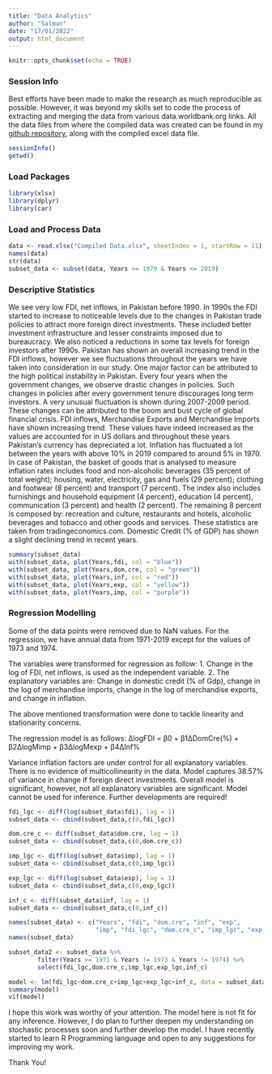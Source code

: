 ```yaml
---
title: "Data Analytics"
author: "Salman"
date: "17/01/2022"
output: html_document
---
```


```r
knitr::opts_chunk$set(echo = TRUE)
```

### Session Info

Best efforts have been made to make the research as much reproducible as possible. However, it was beyond my skills set to code the process of extracting and merging the data from various data.worldbank.org links. All the data files from where the compiled data was created can be found in my 
[github repository](https://github.com/virani1997/Data-Analytics-Project), along with the compiled excel data file. 

```r
sessionInfo()
getwd()
```

### Load Packages

```r
library(xlsx)
library(dplyr)
library(car)
```

### Load and Process Data

```r
data <- read.xlsx("Compiled Data.xlsx", sheetIndex = 1, startRow = 11)
names(data)
str(data)
subset_data <- subset(data, Years >= 1970 & Years <= 2019)
```

### Descriptive Statistics

We see very low FDI, net inflows, in Pakistan before 1990. In 1990s the FDI started to increase to noticeable levels due to the changes in Pakistan trade policies to attract more foreign direct investments. These included better investment infrastructure and lesser constraints imposed due to bureaucracy.  We also noticed a reductions in some tax levels for foreign investors after  1990s. Pakistan has shown an overall increasing trend in the FDI inflows, however we see fluctuations throughout the years we have taken into consideration in our study. One major factor can be attributed to the high political instability in Pakistan. Every four years when the government changes, we observe drastic changes in policies. Such changes in policies after every government tenure discourages long term investors. A very unusual fluctuation is shown during 2007-2009 period. These changes can be attributed to the boom and bust cycle of global financial crisis. FDI inflows, Merchandise Exports and Merchandise Imports have shown increasing trend. These values have indeed increased as the values are accounted for in US dollars and throughout these years Pakistan’s currency has depreciated a lot. Inflation has fluctuated a lot between the years with above 10% in 2019 compared to around 5% in 1970. In case of Pakistan, the basket of goods that is analysed to measure inflation rates includes food and non-alcoholic beverages (35 percent of total weight); housing, water, electricity, gas and fuels (29 percent); clothing and footwear (8 percent) and transport (7 percent). The index also includes furnishings and household equipment (4 percent), education (4 percent), communication (3 percent) and health (2 percent). The remaining 8 percent is composed by: recreation and culture, restaurants and hotels, alcoholic beverages and tobacco and other goods and services. These statistics are taken from tradingeconomics.com. Domestic Credit (% of GDP) has shown a slight declining trend in recent years.


```r
summary(subset_data)
with(subset_data, plot(Years,fdi, col = "blue"))
with(subset_data, plot(Years,dom.cre, col = "green"))
with(subset_data, plot(Years,inf, col = "red"))
with(subset_data, plot(Years,exp, col = "yellow"))
with(subset_data, plot(Years,imp, col = "purple"))
```

### Regression Modelling

Some of the data points were removed due to NaN values. For the regression, we have annual data from 1971-2019 except for the values of 1973 and 1974. 

The variables were transformed for regression as follow:
1. Change in the log of FDI, net inflows, is used as the independent variable.
2. The explanatory variables are: Change in domestic credit (% of Gdp), change in the log of merchandise imports, change in the log of merchandise exports, and change in inflation.

The above mentioned transformation were done to tackle linearity and stationarity concerns. 

The regression model is as follows:
∆logFDI = β0 + β1∆DomCre(%) + β2∆logMimp + β3∆logMexp + β4∆Inf% 

Variance inflation factors are under control for all explanatory variables. There is no evidence of multicollinearity in the data. Model captures 38.57% of variance in change if foreign direct investments. Overall model is significant, however, not all explanatory variables are significant. Model cannot be used for inference. Further developments are required!

```r
fdi_lgc <- diff(log(subset_data$fdi), lag = 1)
subset_data <- cbind(subset_data,c(0,fdi_lgc))

dom.cre_c <- diff(subset_data$dom.cre, lag = 1)
subset_data <- cbind(subset_data,c(0,dom.cre_c))

imp_lgc <- diff(log(subset_data$imp), lag = 1)
subset_data <- cbind(subset_data,c(0,imp_lgc))

exp_lgc <- diff(log(subset_data$exp), lag = 1)
subset_data <- cbind(subset_data,c(0,exp_lgc))

inf_c <- diff(subset_data$inf, lag = 1)
subset_data <- cbind(subset_data,c(0,inf_c))

names(subset_data) <- c("Years", "fdi", "dom.cre", "inf", "exp",
                        "imp", "fdi_lgc", "dom.cre_c", "imp_lgc", "exp_lgc", "inf_c")
names(subset_data)

subset_data2 <- subset_data %>%
        filter(Years >= 1971 & Years != 1973 & Years != 1974) %>%
        select(fdi_lgc,dom.cre_c,imp_lgc,exp_lgc,inf_c)

model <- lm(fdi_lgc~dom.cre_c+imp_lgc+exp_lgc+inf_c, data = subset_data2)
summary(model)
vif(model)
```


I hope this work was worthy of your attention. The model here is not fit for any inference. However, I do plan to further deepen my understanding on stochastic processes soon and further develop the model. I have recently started to learn R Programming language and open to any suggestions for improving my work. 

Thank You!